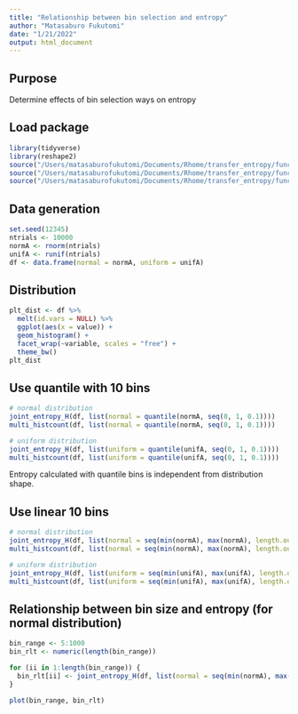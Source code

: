 ```yaml
---
title: "Relationship between bin selection and entropy"
author: "Matasaburo Fukutomi"
date: "1/21/2022"
output: html_document
---
```


## Purpose
Determine effects of bin selection ways on entropy

## Load package
``` r
library(tidyverse)
library(reshape2)
source("/Users/matasaburofukutomi/Documents/Rhome/transfer_entropy/functions/entropy_H.R")
source("/Users/matasaburofukutomi/Documents/Rhome/transfer_entropy/functions/joint_entropy_H.R")
source("/Users/matasaburofukutomi/Documents/Rhome/transfer_entropy/functions/multi_histcount.R")

```

## Data generation
``` r
set.seed(12345)
ntrials <- 10000
normA <- rnorm(ntrials)
unifA <- runif(ntrials)
df <- data.frame(normal = normA, uniform = unifA)

```

## Distribution
``` r
plt_dist <- df %>% 
  melt(id.vars = NULL) %>% 
  ggplot(aes(x = value)) +
  geom_histogram() +
  facet_wrap(~variable, scales = "free") +
  theme_bw()
plt_dist

```

## Use quantile with 10 bins
``` r
# normal distribution
joint_entropy_H(df, list(normal = quantile(normA, seq(0, 1, 0.1))))
multi_histcount(df, list(normal = quantile(normA, seq(0, 1, 0.1))))

# uniform distribution
joint_entropy_H(df, list(uniform = quantile(unifA, seq(0, 1, 0.1))))
multi_histcount(df, list(uniform = quantile(unifA, seq(0, 1, 0.1))))

```
Entropy calculated with quantile bins is independent from distribution shape.

## Use linear 10 bins
``` r
# normal distribution
joint_entropy_H(df, list(normal = seq(min(normA), max(normA), length.out = 11)))
multi_histcount(df, list(normal = seq(min(normA), max(normA), length.out = 11)))

# uniform distribution
joint_entropy_H(df, list(uniform = seq(min(unifA), max(unifA), length.out = 11)))
multi_histcount(df, list(uniform = seq(min(unifA), max(unifA), length.out = 11)))

```

## Relationship between bin size and entropy (for normal distribution)
``` r
bin_range <- 5:1000
bin_rlt <- numeric(length(bin_range))

for (ii in 1:length(bin_range)) {
  bin_rlt[ii] <- joint_entropy_H(df, list(normal = seq(min(normA), max(normA), length.out = bin_range[ii] + 1)))
}

plot(bin_range, bin_rlt)

```


